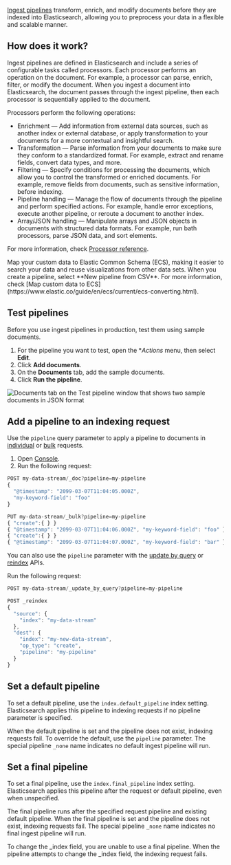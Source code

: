 [Ingest pipelines](app/management/ingest/ingest_pipelines) transform, enrich, and modify documents before they are indexed into Elasticsearch, 
allowing you to preprocess your data in a flexible and scalable manner.

## How does it work?

Ingest pipelines are defined in Elasticsearch and include a series of configurable tasks called processors. Each processor performs an operation on 
the document. For example, a processor can parse, enrich, filter, or modify the document. When you ingest a document into Elasticsearch, the document passes through the ingest pipeline, then
each processor is sequentially applied to the document. 

Processors perform the following operations:

- Enrichment &mdash; Add information from external data sources, such as another index or external database, or apply transformation to your documents for a more contextual and insightful search.
- Transformation &mdash; Parse information from your documents to make sure they conform to a standardized format. For example, extract and rename fields, convert data types, and more.
- Filtering &mdash; Specify conditions for processing the documents, which allow you to control the transformed or enriched documents. For example, remove fields from documents, such as sensitive information, before indexing.
- Pipeline handling &mdash; Manage the flow of documents through the pipeline and perform specified actions. For example, handle error exceptions, execute another pipeline, or reroute a document to another index. 
- Array/JSON handling &mdash; Manipulate arrays and JSON objects in documents with structured data formats. For example, run bath processors, parse JSON data, and sort elements. 

For more information, check [Processor reference](https://www.elastic.co/guide/en/elasticsearch/reference/current/processors.html#ingest-processors-categories). 

<DocCallOut color="success" title="Tip">
Map your custom data to Elastic Common Schema (ECS), making it easier to search your data and reuse visualizations from other data sets. 
When you create a pipeline, select **New pipeline from CSV**. For more information, check [Map custom data to ECS](https://www.elastic.co/guide/en/ecs/current/ecs-converting.html).
</DocCallOut>

## Test pipelines

Before you use ingest pipelines in production, test them using sample documents.

1. For the pipeline you want to test, open the **Actions* menu, then select **Edit**.
1. Click **Add documents**.
1. On the **Documents** tab, add the sample documents. 
1. Click **Run the pipeline**.

![Documents tab on the Test pipeline window that shows two sample documents in JSON format](./images/ingest-pipelines-test.gif)

## Add a pipeline to an indexing request

Use the `pipeline` query parameter to apply a pipeline to documents in 
[individual](https://docs.elastic.co/api-reference/search/index) or [bulk](https://docs.elastic.co/api-reference/search/bulk) requests.

1. Open [Console](app/dev_tools#/console).
1. Run the following request:

```js
POST my-data-stream/_doc?pipeline=my-pipeline
{
  "@timestamp": "2099-03-07T11:04:05.000Z",
  "my-keyword-field": "foo"
}

PUT my-data-stream/_bulk?pipeline=my-pipeline
{ "create":{ } }
{ "@timestamp": "2099-03-07T11:04:06.000Z", "my-keyword-field": "foo" }
{ "create":{ } }
{ "@timestamp": "2099-03-07T11:04:07.000Z", "my-keyword-field": "bar" }
```

You can also use the `pipeline` parameter with the [update by query](https://docs.elastic.co/api-reference/search/update-by-query) or [reindex](https://docs.elastic.co/api-reference/search/reindex) APIs.

Run the following request:

```js
POST my-data-stream/_update_by_query?pipeline=my-pipeline

POST _reindex
{
  "source": {
    "index": "my-data-stream"
  },
  "dest": {
    "index": "my-new-data-stream",
    "op_type": "create",
    "pipeline": "my-pipeline"
  }
}
```

## Set a default pipeline

To set a default pipeline, use the `index.default_pipeline` index setting. Elasticsearch applies this pipeline to indexing requests if no pipeline parameter is specified.

When the default pipeline is set and the pipeline does not exist, indexing requests fail. To override the default, use the `pipeline` parameter. 
The special pipeline `_none` name indicates no default ingest pipeline will run.

## Set a final pipeline

To set a final pipeline, use the `index.final_pipeline` index setting. Elasticsearch applies this pipeline after the request or default pipeline, even when unspecified.

The final pipeline runs after the specified request pipeline and existing default pipeline. When the final pipeline is set and the pipeline does not exist, indexing requests fail. 
The special pipeline `_none` name indicates no final ingest pipeline will run.

<DocCallOut title="Note">
To change the _index field, you are unable to use a final pipeline. When the pipeline attempts to change the _index field, the indexing request fails.
</DocCallOut>